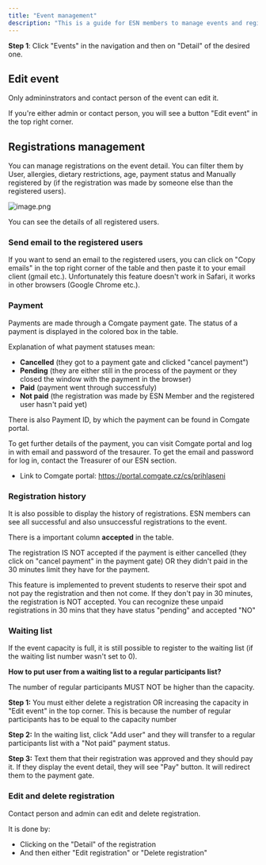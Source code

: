 ```yaml
---
title: "Event management"
description: "This is a guide for ESN members to manage events and registrations to the events."
---
```


**Step 1**: Click "Events" in the navigation and then on "Detail" of the desired one.

## Edit event

Only admininstrators and contact person of the event can edit it.

If you're either admin or contact person, you will see a button "Edit event" in the top right corner.

## Registrations management

You can manage registrations on the event detail. You can filter them by User, allergies, dietary restrictions, age, payment status and Manually registered by (if the registration was made by someone else than the registered users).

![image.png](/image.png)

You can see the details of all registered users.

### Send email to the registered users

If you want to send an email to the registered users, you can click on "Copy emails" in the top right corner of the table and then paste it to your email client (gmail etc.). Unfortunately this feature doesn't work in Safari, it works in other browsers (Google Chrome etc.).

### Payment

Payments are made through a Comgate payment gate. The status of a payment is displayed in the colored box in the table.

Explanation of what payment statuses mean:

- **Cancelled** (they got to a payment gate and clicked "cancel payment")
- **Pending** (they are either still in the process of the payment or they closed the window with the payment in the browser)
- **Paid** (payment went through successfuly)
- **Not paid** (the registration was made by ESN Member and the registered user hasn't paid yet)

There is also Payment ID, by which the payment can be found in Comgate portal.

To get further details of the payment, you can visit Comgate portal and log in with email and password of the tresaurer. To get the email and password for log in, contact the Treasurer of our ESN section.

- Link to Comgate portal: https://portal.comgate.cz/cs/prihlaseni

### Registration history

It is also possible to display the history of registrations. ESN members can see all successful and also unsuccessful registrations to the event.

There is a important column **accepted** in the table.

The registration IS NOT accepted if the payment is either cancelled (they click on "cancel payment" in the payment gate) OR they didn't paid in the 30 minutes limit they have for the payment.

This feature is implemented to prevent students to reserve their spot and not pay the registration and then not come. If they don't pay in 30 minutes, the registration is NOT accepted. You can recognize these unpaid registrations in 30 mins that they have status "pending" and accepted "NO"

### Waiting list

If the event capacity is full, it is still possible to register to the waiting list (if the waiting list number wasn't set to 0).

**How to put user from a waiting list to a regular participants list?**

The number of regular participants MUST NOT be higher than the capacity.

**Step 1:** You must either delete a registration OR increasing the capacity in "Edit event" in the top corner. This is because the number of regular participants has to be equal to the capacity number

**Step 2:** In the waiting list, click "Add user" and they will transfer to a regular participants list with a "Not paid" payment status.

**Step 3:** Text them that their registration was approved and they should pay it. If they display the event detail, they will see "Pay" button. It will redirect them to the payment gate.

### Edit and delete registration

Contact person and admin can edit and delete registration.

It is done by:

- Clicking on the "Detail" of the registration
- And then either "Edit registration" or "Delete registration"